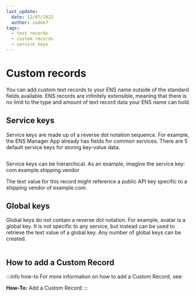 ```yaml
---
last_update:
  date: 12/07/2022
  author: zadok7
tags:
  - text records
  - custom records
  - service keys
---
```


# Custom records
You can add custom text records to your ENS name outside of the standard fields available. ENS records are infinitely extensible, meaning that there is no limit to the type and amount of text record data your ENS name can hold. 

## Service keys
Service keys are made up of a reverse dot notation sequence. For example, the ENS Manager App already has fields for common services. There are 5 default service keys for storing key-value data.

<BrowserWindow url="app.ens.domains">
  <Image img="/img/custom-records-1.png"/>
</BrowserWindow>

Service keys can be hierarchical. As an example, imagine the service key: 
com.example.shipping.vendor 

The text value for this record might reference a public API key specific to a shipping vendor of example.com.

## Global keys
Global keys do not contain a reverse dot notation. For example, avatar is a global key. It is not specific to any service, but instead can be used to retrieve the text value of a global key. Any number of global keys can be created.

<BrowserWindow url="app.ens.domains">
  <Image img="/img/custom-records-2.png"/>
</BrowserWindow>

## How to add a Custom Record
:::info how-to
For more information on how to add a Custom Record, see:
<Link to="/docs/howto/add-custom-record"><b>How-To:</b> Add a Custom Record</Link>
:::
